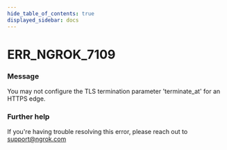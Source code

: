```yaml
---
hide_table_of_contents: true
displayed_sidebar: docs
---
```



# ERR_NGROK_7109

### Message

You may not configure the TLS termination parameter 'terminate_at' for an HTTPS edge.

### Further help

If you're having trouble resolving this error, please reach out to [support@ngrok.com](mailto:support@ngrok.com?subject=Help%20with%20ERR_NGROK_7109)

<ErrorDetails error="err_ngrok_7109" />
